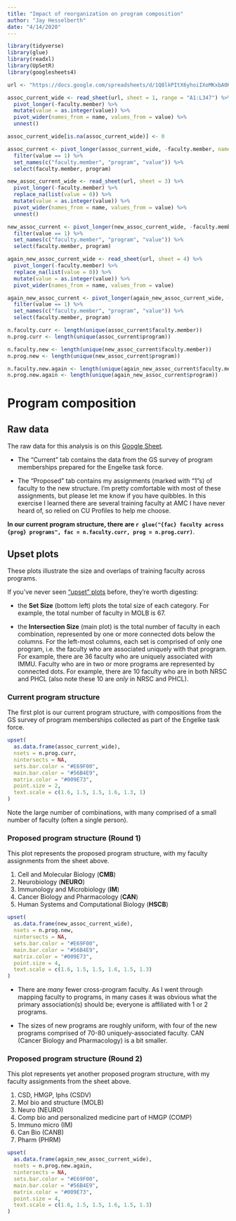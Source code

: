 ```yaml
---
title: "Impact of reorganization on program composition"
author: "Jay Hesselberth"
date: "4/14/2020"
---
```


```r
library(tidyverse)
library(glue)
library(readxl)
library(UpSetR)
library(googlesheets4)
```

```r
url <- "https://docs.google.com/spreadsheets/d/1Q8lkPItX6yhoiIXoMKxbA0KG3qxSmmIQ3oFeb0ZH4DE/edit#gid=444476722"

assoc_current_wide <- read_sheet(url, sheet = 1, range = "A1:L347") %>% 
  pivot_longer(-faculty.member) %>%
  mutate(value = as.integer(value)) %>%
  pivot_wider(names_from = name, values_from = value) %>%
  unnest()

assoc_current_wide[is.na(assoc_current_wide)] <- 0

assoc_current <- pivot_longer(assoc_current_wide, -faculty.member, names_to = "program") %>%
  filter(value == 1) %>%
  set_names(c("faculty.member", "program", "value")) %>%
  select(faculty.member, program)

new_assoc_current_wide <- read_sheet(url, sheet = 3) %>% 
  pivot_longer(-faculty.member) %>%
  replace_na(list(value = 0)) %>%
  mutate(value = as.integer(value)) %>%
  pivot_wider(names_from = name, values_from = value) %>%
  unnest()

new_assoc_current <- pivot_longer(new_assoc_current_wide, -faculty.member, names_to = "program") %>%
  filter(value == 1) %>%
  set_names(c("faculty.member", "program", "value")) %>%
  select(faculty.member, program)

again_new_assoc_current_wide <- read_sheet(url, sheet = 4) %>% 
  pivot_longer(-faculty.member) %>%
  replace_na(list(value = 0)) %>%
  mutate(value = as.integer(value)) %>%
  pivot_wider(names_from = name, values_from = value)

again_new_assoc_current <- pivot_longer(again_new_assoc_current_wide, -faculty.member, names_to = "program") %>%
  filter(value == 1) %>%
  set_names(c("faculty.member", "program", "value")) %>%
  select(faculty.member, program)

n.faculty.curr <- length(unique(assoc_current$faculty.member))
n.prog.curr <- length(unique(assoc_current$program))

n.faculty.new <- length(unique(new_assoc_current$faculty.member))
n.prog.new <- length(unique(new_assoc_current$program))

n.faculty.new.again <- length(unique(again_new_assoc_current$faculty.member))
n.prog.new.again <- length(unique(again_new_assoc_current$program))
```

# Program composition

## Raw data

The raw data for this analysis is on this [Google Sheet](https://docs.google.com/spreadsheets/d/1Q8lkPItX6yhoiIXoMKxbA0KG3qxSmmIQ3oFeb0ZH4DE/edit?usp=sharing).

* The "Current" tab contains the data from the GS survey of program memberships prepared for the Engelke task force.

* The "Proposed" tab contains my assignments (marked with "1"s) of faculty to the new structure. I'm pretty comfortable with most of these assignments, but please let me know if you have quibbles. In this exercise I learned there are several training faculty at AMC I have never heard of, so relied on CU Profiles to help me choose.

**In our current program structure, there are `r glue("{fac} faculty across {prog} programs", fac = n.faculty.curr, prog = n.prog.curr)`**.

## Upset plots

These plots illustrate the size and overlaps of training faculty across programs. 

If you've never seen ["upset" plots](https://academic.oup.com/bioinformatics/article/33/18/2938/3884387) before, they're worth digesting:

* the **Set Size** (bottom left) plots the total size of each category. For example, the total number of faculty in MOLB is 67.

* the **Intersection Size** (main plot) is the total number of faculty in each combination, represented by one or more connected dots below the columns. For the left-most columns, each set is comprised of only one program, i.e. the faculty who are associated uniquely with that program. For example, there are 36 faculty who are uniquely associated with IMMU. Faculty who are in two or more programs are represented by connected dots. For example, there are 10 faculty who are in both NRSC and PHCL (also note these 10 are *only* in NRSC and PHCL).

### Current program structure

The first plot is our current program structure, with compositions from the GS survey of program memberships collected as part of the Engelke task force.

```r
upset(
  as.data.frame(assoc_current_wide),
  nsets = n.prog.curr,
  nintersects = NA,
  sets.bar.color = "#E69F00",
  main.bar.color = "#56B4E9",
  matrix.color = "#009E73",
  point.size = 2,
  text.scale = c(1.6, 1.5, 1.5, 1.6, 1.3, 1)
)
```

Note the large number of combinations, with many comprised of a small number of faculty (often a single person).

### Proposed program structure (Round 1)

This plot represents the proposed program structure, with my faculty assignments from the sheet above.

1.	Cell and Molecular Biology (**CMB**)
2.	Neurobiology (**NEURO**)
3.	Immunology and Microbiology (**IM**)
4.	Cancer Biology and Pharmacology (**CAN**)
5.	Human Systems and Computational Biology (**HSCB**)

```r
upset(
  as.data.frame(new_assoc_current_wide),
  nsets = n.prog.new,
  nintersects = NA,
  sets.bar.color = "#E69F00",
  main.bar.color = "#56B4E9",
  matrix.color = "#009E73",
  point.size = 4,
  text.scale = c(1.6, 1.5, 1.5, 1.6, 1.5, 1.3)
)
```

* There are *many* fewer cross-program faculty. As I went through mapping faculty to programs, in many cases it was obvious what the primary association(s) should be; everyone is affiliated with 1 or 2 programs. 

* The sizes of new programs are roughly uniform, with four of the new programs comprised of 70-80 uniquely-associated faculty. CAN (Cancer Biology and Pharmacology) is a bit smaller. 

### Proposed program structure (Round 2)

This plot represents yet another proposed program structure, with my faculty assignments from the sheet above.

1. CSD, HMGP, Iphs (CSDV)
1. Mol bio and structure (MOLB)
1. Neuro (NEURO)
1. Comp bio and personalized medicine part of HMGP (COMP)
1. Immuno micro (IM)
1. Can Bio (CANB)
1. Pharm (PHRM)


```r
upset(
  as.data.frame(again_new_assoc_current_wide),
  nsets = n.prog.new.again,
  nintersects = NA,
  sets.bar.color = "#E69F00",
  main.bar.color = "#56B4E9",
  matrix.color = "#009E73",
  point.size = 4,
  text.scale = c(1.6, 1.5, 1.5, 1.6, 1.5, 1.3)
)
```
